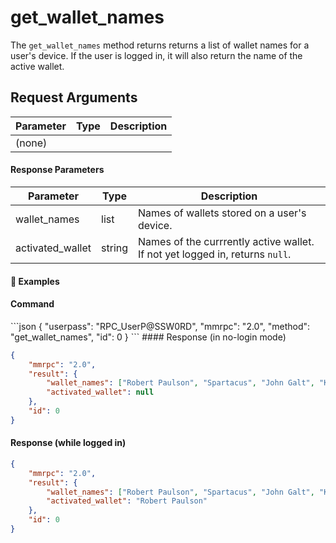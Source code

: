 
# get\_wallet\_names

The `get_wallet_names` method returns returns a list of wallet names for a user's device. If the user is logged in, it will also return the name of the active wallet.

## Request Arguments

| Parameter | Type | Description |
| --------- | ---- | ----------- |
| (none)    |      |             |

#### Response Parameters

| Parameter         | Type   | Description                                                                  |
| ----------------- | ------ | ---------------------------------------------------------------------------- |
| wallet\_names     | list   | Names of wallets stored on a user's device.                                  |
| activated\_wallet | string | Names of the currrently active wallet. If not yet logged in, returns `null`. |

#### 📌 Examples

#### Command

<CodeGroup title="" tag="POST" label="get_wallet_names" mm2MethodDecorate="true">
  ```json
  {
    "userpass": "RPC_UserP@SSW0RD",
    "mmrpc": "2.0",
    "method": "get_wallet_names",
    "id": 0
  }
  ```
</CodeGroup>

<CollapsibleSection expandedText="Hide Response" collapsedText="Show Response">
  #### Response (in no-login mode)

  ```json
  {
      "mmrpc": "2.0",
      "result": {
          "wallet_names": ["Robert Paulson", "Spartacus", "John Galt", "Kaiser Soze"],
          "activated_wallet": null
      },
      "id": 0
  }
  ```

  #### Response (while logged in)

  ```json
  {
      "mmrpc": "2.0",
      "result": {
          "wallet_names": ["Robert Paulson", "Spartacus", "John Galt", "Kaiser Soze"],
          "activated_wallet": "Robert Paulson"
      },
      "id": 0
  }
  ```
</CollapsibleSection>
